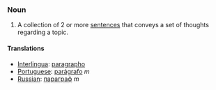 ===Noun===
#A collection of 2 or more [[sentences]] that conveys a set of thoughts regarding a topic.

====Translations====
*[[Interlingua]]: [[paragrapho]]
*[[Portuguese]]: [[parágrafo]] ''m''
*[[Russian]]: [[параграф]] ''m''